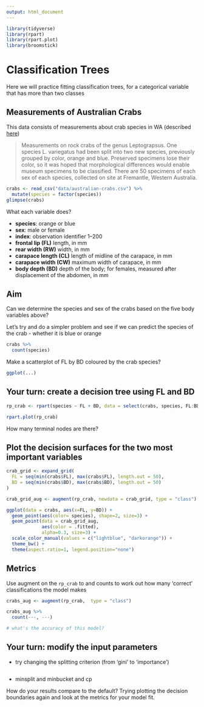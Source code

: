```yaml
---
output: html_document
---
```


```r
library(tidyverse)
library(rpart)
library(rpart.plot)
library(broomstick)
```

# Classification Trees

Here we will practice fitting classification trees, for a categorical
variable that has more than two classes

## Measurements of Australian Crabs

This data consists of measurements about crab species in WA (described 
[here](http://ggobi.org/book/chap-data.pdf))

> Measurements on rock crabs of the genus Leptograpsus. One
species L. variegatus had been split into two new species, previously grouped
by color, orange and blue. Preserved specimens lose their color, so it was
hoped that morphological differences would enable museum specimens to be
classified. There are 50 specimens of each sex of each species, collected on site
at Fremantle, Western Australia. 


```r
crabs <- read_csv("data/australian-crabs.csv") %>% 
  mutate(species = factor(species))
glimpse(crabs)
```

What each variable does? 

 * __species__: orange or blue
 * __sex__: male or female
 * __index__: observation identifier 1–200
 * __frontal lip (FL)__ length, in mm
 * __rear width (RW)__ width, in mm
 * __carapace length (CL)__ length of midline of the carapace, in mm
 * __carapace width (CW)__ maximum width of carapace, in mm
 * __body depth (BD)__ depth of the body; for females, measured after
displacement of the abdomen, in mm

## Aim

Can we determine the species and sex of the crabs based on the five
body variables above? 

Let's try and do a simpler problem and see if we can predict the
species of the crab - whether it is blue or orange

```r
crabs %>% 
  count(species)
```


Make a scatterplot of FL by BD coloured by the crab species?

```r
ggplot(...)
```

## Your turn: create a decision tree using FL and BD

```r
rp_crab <- rpart(species ~ FL + BD, data = select(crabs, species, FL:BD))

rpart.plot(rp_crab)
```

How many terminal nodes are there?

## Plot the decision surfaces for the two most important variables

```r
crab_grid <- expand_grid(
  FL = seq(min(crabs$FL), max(crabs$FL), length.out = 50),
  BD = seq(min(crabs$BD), max(crabs$BD), length.out = 50)
) 

crab_grid_aug <- augment(rp_crab, newdata = crab_grid, type = "class")

ggplot(data = crabs, aes(x=FL, y=BD)) + 
  geom_point(aes(color= species), shape=2, size=3) +
  geom_point(data = crab_grid_aug,
             aes(color = .fitted),
             alpha=0.3, size=3) + 
  scale_color_manual(values = c("lightblue", "darkorange")) +
  theme_bw() + 
  theme(aspect.ratio=1, legend.position="none") 
```

## Metrics

Use augment on the `rp_crab` to and counts to work out how many 'correct'
classifications the model makes

```r
crabs_aug <- augment(rp_crab,  type = "class") 

crabs_aug %>% 
  count(---, ---)

# what's the accuracy of this model? 
```


## Your turn: modify the input parameters

* try changing the splitting criterion (from 'gini' to 'importance')

```r
```

* minsplit and minbucket and cp

How do your results compare to the default? Trying plotting the decision
boundaries again and look at the metrics for your model fit.

